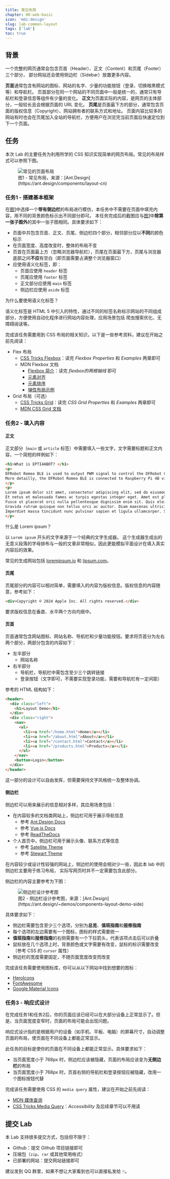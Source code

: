 ```yaml
---
title: 常见布局
chapter: 00-web-basic
icon: 'mdi:design'
slug: lab-common-layout
tags: ['lab']
toc: true
---
```




## 背景

一个完整的网页通常会包含页首（Header）、正文（Content）和页尾（Footer）三个部分，
部分网站还会使用侧边栏（Sidebar）放置更多内容。

**页首**通常包含有网站的图标、网站的名字、少量的功能按钮（登录、切换暗黑模式等）和导航栏。
页首部分在同一个网站的不同页面中一般是统一的，通常只有导航栏和登录信息等组件有少量的变化。
**正文**为页面实际的内容，是网页的主体部分，一般较长且会根据页面的 URL 变化。
**页尾**是页面最下方的部分，通常包含页面的版权信息（Copyright）、网站拥有者的联系方式和地址。
页面内容比较多的网站有时也会在页尾加入全站的导航栏，方便用户在浏览完当前页面后快速定位到下一个页面。

## 任务

本次 Lab 的主要任务为利用所学的 CSS 知识实现简单的网页布局。常见的布局样式可以参照下图。

<figure class="text-center" id="fig-common-layout">
  <Image class="max-h-96 w-auto mx-auto" src={ImgCommonLayout} alt="常见的页面布局" />
  <figcaption>图1 - 常见布局，来源：[Ant.Design](https://ant.design/components/layout-cn)</figcaption>
</figure>

### 任务1 - 搭建基本框架

在[图1](#fig-common-layout)中选择一个**带有侧边栏**的布局进行模仿，本任务中不需要在页面中填充内容，用不同的背景颜色标示出不同部分即可。
本任务完成后的截图应与[图1](#fig-common-layout)中**除第一张子图外**的其中一张子图相同。具体要求如下：

- 页面中共包含页首、正文、页尾、侧边栏四个部分，相邻部分应以**不同**的颜色标示
- 在页面宽度、高度改变时，整体的布局不变
- 页首在页面最上方（忽略浏览器导航栏），页尾在页面最下方，页尾与浏览器底部之间**不应**有空白（即页面需要占满整个浏览器窗口）
- 应使用语义化标签，即：
  + 页首应使用 `header` 标签
  + 页尾应使用 `footer` 标签
  + 正文部分应使用 `main` 标签
  + 侧边栏应使用 `aside` 标签

<CollapseDetail>
  <Fragment slot="summary">为什么要使用语义化标签？</Fragment>

  语义化标签是 HTML 5 中引入的特性，通过不同的标签名称标示网站的不同组成部分，方便使用自动化程序进行网站内容处理，应用场景包括
  爬虫搜索优化、无障碍阅读等。
</CollapseDetail>

完成该任务需要用到 CSS 布局的相关知识，以下是一些参考资料，建议在开始之前先阅读：

- Flex 布局
  + [CSS Tricks Flexbox](https://css-tricks.com/snippets/css/a-guide-to-flexbox/#aa-flexbox-properties)：读完 _Flexbox Properties_ 和 _Examples_ 两章即可
  + MDN Flexbox 文档
    - [Flexbox 简介](https://developer.mozilla.org/zh-CN/docs/Web/CSS/CSS_flexible_box_layout/Basic_concepts_of_flexbox)：读完 _flexbox的两根轴线_ 即可
    - [元素对齐](https://developer.mozilla.org/zh-CN/docs/Web/CSS/CSS_flexible_box_layout/Aligning_items_in_a_flex_container)
    - [元素排序](https://developer.mozilla.org/zh-CN/docs/Web/CSS/CSS_flexible_box_layout/Ordering_flex_items)
    - [弹性布局示例](https://developer.mozilla.org/zh-CN/docs/Web/CSS/CSS_flexible_box_layout/Typical_use_cases_of_flexbox)
- Grid 布局（可选）
  + [CSS Tricks Grid](https://css-tricks.com/snippets/css/complete-guide-grid/#aa-grid-properties)：读完 _CSS Grid Properties_ 和 _Examples_ 两章即可
  + [MDN CSS Grid 文档](https://developer.mozilla.org/zh-CN/docs/Web/CSS/CSS_grid_layout/Realizing_common_layouts_using_grids)

### 任务2 - 填入内容

#### 正文

正文部分（`main` 或 `article` 标签）中需要填入一些文字，文字需要标题和正文内容，一个简短的样例如下：

```html
<h1>What is EPTI4ABOT? </h1>
<p>
DFRobot Remeo BLE is used to output PWM signal to control the DFRobot Chebyshev car. Raspberry Pi 4B does not support output PWM signal in 5V, while 5V is the voltage required for the DFRobot Chebyshev car. Therefore, DFRobot Romeo BLE is used to convert the 3.3V PWM signal from Raspberry Pi 4B to 5V PWM signal.
More detailly, the DFRobot Romeo BLE is connected to Raspberry Pi 4B via Serial port and a tiny program for communication is required and implemented. You may drop DFRobot Romeo BLE if you have other ways to convert the PWM signal. Note that you may need to change the logic of outputing signal in ROS2 controller. include/epti4abot/car_controller.hpp is one of the files you may need to change.
</p>
<p>
Lorem ipsum dolor sit amet, consectetur adipiscing elit, sed do eiusmod tempor incididunt ut labore et dolore magna aliqua. Commodo ullamcorper a lacus vestibulum sed arcu non odio euismod. Adipiscing commodo elit at imperdiet dui accumsan sit amet nulla. Fringilla est ullamcorper eget nulla facilisi etiam dignissim diam quis. Est placerat in egestas erat imperdiet sed euismod. Est sit amet facilisis magna etiam tempor orci eu. Non pulvinar neque laoreet suspendisse interdum consectetur libero id faucibus. Euismod lacinia at quis risus sed vulputate odio ut. Sit amet volutpat consequat mauris nunc congue nisi. Hendrerit dolor magna eget est lorem ipsum dolor sit.
Et netus et malesuada fames ac turpis egestas integer eget. Amet est placerat in egestas erat imperdiet sed. Accumsan sit amet nulla facilisi morbi tempus. Sed tempus urna et pharetra pharetra massa massa ultricies mi. Pulvinar sapien et ligula ullamcorper malesuada proin libero. Nulla facilisi nullam vehicula ipsum a arcu cursus vitae. Blandit cursus risus at ultrices mi tempus imperdiet. Viverra adipiscing at in tellus. Lacus viverra vitae congue eu. Vitae congue mauris rhoncus aenean vel elit. Varius vel pharetra vel turpis. Iaculis urna id volutpat lacus laoreet non curabitur. Id consectetur purus ut faucibus pulvinar. Viverra tellus in hac habitasse. Nascetur ridiculus mus mauris vitae ultricies leo integer malesuada nunc. Donec pretium vulputate sapien nec sagittis aliquam. Sem fringilla ut morbi tincidunt augue interdum velit euismod.
Fusce ut placerat orci nulla pellentesque dignissim enim sit. Quis eleifend quam adipiscing vitae proin sagittis nisl rhoncus. Iaculis urna id volutpat lacus. Sit amet est placerat in. Neque vitae tempus quam pellentesque nec nam aliquam sem et. Lectus mauris ultrices eros in. Sapien nec sagittis aliquam malesuada bibendum arcu vitae elementum curabitur. Varius duis at consectetur lorem donec massa sapien. Mi bibendum neque egestas congue. Eget sit amet tellus cras adipiscing enim eu turpis egestas. Augue interdum velit euismod in. Pharetra vel turpis nunc eget lorem dolor sed viverra ipsum. Tempus urna et pharetra pharetra massa massa ultricies. Elementum eu facilisis sed odio morbi quis commodo odio. Feugiat sed lectus vestibulum mattis ullamcorper. Nascetur ridiculus mus mauris vitae ultricies leo integer. Quam nulla porttitor massa id neque aliquam vestibulum morbi. Lacinia quis vel eros donec ac odio tempor orci dapibus. Enim facilisis gravida neque convallis a cras semper.
Gravida rutrum quisque non tellus orci ac auctor. Diam maecenas ultricies mi eget mauris pharetra et ultrices. Tempor orci dapibus ultrices in iaculis. Volutpat odio facilisis mauris sit. Convallis tellus id interdum velit laoreet id donec. Quam elementum pulvinar etiam non quam lacus. Non consectetur a erat nam. Sed arcu non odio euismod. Potenti nullam ac tortor vitae purus faucibus ornare suspendisse sed. Cursus vitae congue mauris rhoncus aenean vel. Nec dui nunc mattis enim ut tellus. Ante metus dictum at tempor.
Imperdiet massa tincidunt nunc pulvinar sapien et ligula ullamcorper. Semper risus in hendrerit gravida rutrum quisque non tellus orci. Orci eu lobortis elementum nibh tellus molestie nunc non. Tortor pretium viverra suspendisse potenti nullam ac. Massa tincidunt dui ut ornare lectus sit amet est placerat. Aliquet lectus proin nibh nisl condimentum id. Pretium lectus quam id leo in. Erat velit scelerisque in dictum non consectetur. Accumsan tortor posuere ac ut consequat semper. Est ullamcorper eget nulla facilisi. Consectetur purus ut faucibus pulvinar elementum integer enim neque. Pretium aenean pharetra magna ac placerat vestibulum lectus mauris. Fames ac turpis egestas sed. Et malesuada fames ac turpis egestas integer eget aliquet nibh. Sit amet nisl purus in mollis. Egestas sed tempus urna et pharetra.
</p>
```

<CollapseDetail>
  <Fragment slot="summary">什么是 Lorem ipsum？</Fragment>

  以 `Lorem ipsum` 开头的文字来源于一个经典的文字生成器。
  这个生成器生成出的无意义段落的字母排布与一般的文章非常相似，因此更能模拟平面设计在填入真实内容后的效果。

  常见的生成网站包括 [loremipsum.io](https://loremipsum.io/) 和 [lipsum.com](https://www.lipsum.com/)。
</CollapseDetail>

#### 页尾

页尾部分的内容可以相对简单，需要填入的内容为版权信息。版权信息的内容随意，参考如下：

```html
<div>Copyright © 2024 Apple Inc. All rights reserved.</div>
```

要求版权信息在垂直、水平两个方向均居中。

#### 页首

页首通常包含网站图标、网站名称、导航栏和少量功能按钮。要求将页首分为左右两个部分，两部分包含的内容如下：

- 左半部分
  + 网站名称
- 右半部分
  + 导航栏，导航栏中需包含至少三个跳转链接
  + 登录按钮（文字即可，不需要实现登录功能，需要和导航栏有一定间距）

参考的 HTML 结构如下：

```html
<header>
  <div class="left">
    <h1>Layout Demo</h1>
  </div>
  <div class="right">
    <nav>
      <ul>
        <li><a href="/home.html">Home</a></li>
        <li><a href="/about.html">About</a></li>
        <li><a href="/contact.html">Contact</a></li>
        <li><a href="/products.html">Products</a></li>
      </ul>
    </nav>
    <button>Login</button>
  </div>
</header>
```

这一部分的设计可以自由发挥，但需要保持文字风格统一及整体协调。

#### 侧边栏

侧边栏可以用来展示的信息相对多样，其应用场景包括：

- 在内容较多的文档类网站上，侧边栏可用于展示导航信息
  + 参考 [Ant.Design Docs](https://ant.design/components/overview-cn/)
  + 参考 [Vue.js Docs](https://vuejs.org/guide/introduction.html)
  + 参考 [ReadTheDocs](https://docs.readthedocs.io/en/stable/)
- 个人首页中，侧边栏可用于展示头像、联系方式等信息
  + 参考 [Satellite Theme](https://wordpress.com/theme/satellite)
  + 参考 [Stewart Theme](https://wordpress.com/theme/stewart)

在内容较少或设计性较强的网站上，侧边栏的使用会相对少一些，因此本 lab 中的侧边栏主要用于练习布局，
实际写网页时并不一定需要包含此部分。

侧边栏的内容主要参考为下图：

<figure class="text-center">
  <Image src={ImgSidebarExample} alt="侧边栏设计参考图" />
  <figcaption>图2 - 侧边栏设计参考图，来源：[Ant.Design](https://ant.design/~demos/components-layout-demo-side)</figcaption>
</figure>

具体要求如下：

- 侧边栏需要包含至少三个选项，分别为**总览**、**值班指南**和**报修指南**
- 每个选项的左边需要有一个图标，图标的样式需要统一
- **值班指南**和**报修指南**的右侧需要有一个下拉箭头，代表该项点击后可以折叠
- 鼠标放在几个选项上时，背景颜色或文字需要有改变，鼠标的标识需要改变（参考 CSS 的 `cursor` 属性）
- 侧边栏的宽度需要固定，不随页面宽度改变而改变

完成该任务需要使用图标库，你可以从以下网站中找到想要的图标：

- [HeroIcons](https://heroicons.com/)
- [FontAwesome](https://fontawesome.com/v4/get-started/)
- [Google Material Icons](https://fonts.google.com/icons)

### 任务3 - 响应式设计

在完成任务1和任务2后，你的页面应该已经可以在大部分设备上正常显示了。但是，当页面宽度变窄时，页面的布局可能会出现问题。

响应式设计指的是根据用户的设备（如手机、平板、电脑）的屏幕尺寸，自动调整页面的布局，使页面在不同设备上都能正常显示。

此任务的目标是使你的页面在不同设备上都能正常显示。具体要求如下：

- 当页面宽度小于 768px 时，侧边栏应该被隐藏，页面的布局应该变为**无侧边栏**的布局
- 当页面宽度小于 768px 时，页首右侧的导航栏和登录按钮应被隐藏，改用一个图标按钮代替

完成该任务需要使用 CSS 的 `media query` 属性，建议在开始之前先阅读：

- [MDN 媒体查询](https://developer.mozilla.org/zh-CN/docs/Learn/CSS/CSS_layout/Media_queries)
- [CSS Tricks Media Query](https://css-tricks.com/a-complete-guide-to-css-media-queries/)：_Accessibility_ 及后续章节可以不用读

## 提交 Lab

本 Lab 支持很多提交方式，包括但不限于：

- Github：提交 Github 项目链接即可
- 压缩包（`zip`、`rar` 或其他常用格式）
- 已部署的网站：提交网站链接即可

建议发到 QQ 群里，如果不想让大家看到也可以直接私发给 🀄。